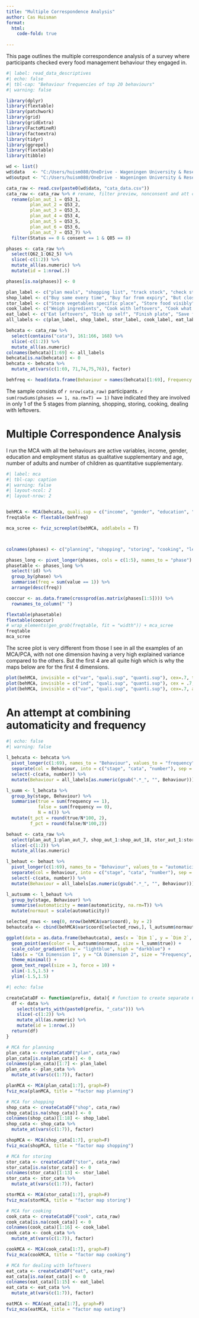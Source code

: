 ```yaml
---
title: "Multiple Correspondence Analysis"
author: Cas Huisman
format:
  html:
    code-fold: true
    
---
```


This page outlines the multiple correspondence analysis of a survey where participants checked every food management behaviour they engaged in.

```r
#| label: read_data_descriptives
#| echo: false
#| tbl-cap: "Behaviour frequencies of top 20 behaviours"
#| warning: false

library(dplyr)
library(flextable)
library(patchwork)
library(grid)
library(gridExtra)
library(FactoMineR)
library(factoextra)
library(tidyr)
library(ggrepel)
library(flextable)
library(tibble)

wd <- list()
wd$data   <- "C:/Users/huism080/OneDrive - Wageningen University & Research/Research/Study 1/data/"
wd$output <- "C:/Users/huism080/OneDrive - Wageningen University & Research/Research/Study 1/output/"

cata_raw <- read.csv(paste0(wd$data, "cata_data.csv"))
cata_raw <- cata_raw %>% # rename, filter preview, nonconsent and att check fail
  rename(plan_aut_1 = Q53_1,
         plan_aut_2 = Q53_2,
         plan_aut_3 = Q53_3,
         plan_aut_4 = Q53_4,
         plan_aut_5 = Q53_5,
         plan_aut_6 = Q53_6,
         plan_aut_7 = Q53_7) %>% 
  filter(Status == 0 & consent == 1 & Q85 == 8)

phases <- cata_raw %>% 
  select(Q62_1:Q62_5) %>% 
  slice(-c(1:2)) %>% 
  mutate_all(as.numeric) %>% 
  mutate(id = 1:nrow(.))

phases[is.na(phases)] <- 0

plan_label <- c("plan meals", "shopping list", "track stock", "check stock", "plan based on expiry", "shopping list based on meal plan", "follow meal plan")
shop_label <- c("Buy same every time", "Buy far from expiry", "But close to expiry", "Buy vegetables in bulk", "Buy exact amount of vegatables needed", "Buy meat to freeze", "Buy frozen vegetables", "Buy more than needed", "Buy loose vegetables", "Plan how to use while buying", "Buy vegetables on discount", "Buy food on impulse", "Same route in supermarket", "Buy new foods", "Buy food others should eat", "Assess appearance of vegetables", "Assess appearance of meat", "Buy only from shopping list")
stor_label <- c("Store vegetables specific place", "Store food visibly", "Store vegetables in drawer", "Store in freezer", "Store meat in freezer", "Mark contents of food", "Blanch or cook for freezing", "Store leftovers in freezer", "Store leftovers in fridge", "Closely follow expiration date", "Use senses to judge edibility", "Track opening of packaging", "Food close to expiry easy to access")
cook_label <- c("Weigh ingredients", "Cook with leftovers", "Cook what is at home", "Closely follow recipe", "Cook without recipe", "Cook fixed set of meals", "Make new out of leftovers", "Cook more than needed", "Cook fresh meals", "Use frozen fruit of veg", "Use food based on expiry", "Finish veg before opening new", "Use every bit of veg or meat", "Reheat leftovers", "save part-used ingredients", "use up leftover ingredients")
eat_label <- c("Eat leftovers", "Dish up self", "Finish plate", "Save food left on plate", "Throw away food left on plate", "save food in pan", "throw away food in pan", "Leftovers to animals", "Leftovers to others", "Compost leftovers", "Plan to use meal leftovers", "Throw away saved leftovers", "Throw away take-away/ready-made", "Throw away disliked", "Throw away partly rotten")
all_labels <- c(plan_label, shop_label, stor_label, cook_label, eat_label)

behcata <- cata_raw %>% 
  select(contains("cata"), 161:166, 168) %>% 
  slice(-c(1:2)) %>% 
  mutate_all(as.numeric)
colnames(behcata)[1:69] <- all_labels
behcata[is.na(behcata)] <- 0
behcata <- behcata %>% 
  mutate_at(vars(c(1:69, 71,74,75,76)), factor)

behfreq <- head(data.frame(Behaviour = names(behcata)[1:69], Frequency = colSums(behcata[,1:69] == 1, na.rm = T)), 10)
```
The sample consists of `r nrow(cata_raw)` participants. `r sum(rowSums(phases == 1, na.rm=T) == 1)` have indicated they are involved in only 1 of the 5 stages from planning, shopping, storing, cooking, dealing with leftovers.

# Multiple Correspondence Analysis 
I run the MCA with all the behaviours are active variables, income, gender, education and employment status as qualitative supplementary and age, number of adults and number of children as quantitative supplementary.

```r
#| label: mca
#| tbl-cap: caption
#| warning: false
#| layout-ncol: 2
#| layout-nrow: 2


behMCA <- MCA(behcata, quali.sup = c("income", "gender", "education", "employ"), quanti.sup = c("age", "adult", "child"), graph = F)
freqtable <- flextable(behfreq)

mca_scree <- fviz_screeplot(behMCA, addlabels = T)



colnames(phases) <- c("planning", "shopping", "storing", "cooking", "leftovers", "id")

phases_long <- pivot_longer(phases, cols = c(1:5), names_to = "phase")
phasetable <- phases_long %>% 
  select(!id) %>% 
  group_by(phase) %>% 
  summarise(freq = sum(value == 1)) %>% 
  arrange(desc(freq))

cooccur <- as.data.frame(crossprod(as.matrix(phases[1:5]))) %>% 
  rownames_to_column(" ")

flextable(phasetable)
flextable(cooccur)
# wrap_elements(gen_grob(freqtable, fit = "width")) + mca_scree
freqtable
mca_scree
```
The scree plot is very different from those I see in all the examples of an MCA/PCA, with not one dimension having a very high explained variance compared to the others. But the first 4 are all quite high which is why the maps below are for the first 4 dimensions.

```r
plot(behMCA, invisible = c("var", "quali.sup", "quanti.sup"), cex=.7, title = "plot of individuals Dim1 & Dim2")
plot(behMCA, invisible = c("ind", "quali.sup", "quanti.sup"), cex = .7, title = "plot of active variables Dim1 & Dim2")
plot(behMCA, invisible = c("var", "quali.sup", "quanti.sup"), cex=.7, axes = 3:4, title = "individual plot Dim3 & Dim4")
```

# An attempt at combining automaticity and frequency
```r
#| echo: false
#| warning: false
 
l_behcata <- behcata %>% 
  pivot_longer(c(1:69), names_to = "Behaviour", values_to = "frequency") %>% 
  separate(col = Behaviour, into = c("stage", "cata", "number"), sep = "_", remove = F) %>% 
  select(-c(cata, number)) %>% 
  mutate(Behaviour = all_labels[as.numeric(gsub(".*_", "", Behaviour))])

l_summ <- l_behcata %>% 
  group_by(stage, Behaviour) %>% 
  summarise(true = sum(frequency == 1),
            false = sum(frequency == 0),
            N = n()) %>% 
  mutate(t_pct = round(true/N*100, 2),
         f_pct = round(false/N*100,2))

behaut <- cata_raw %>% 
  select(plan_aut_1:plan_aut_7, shop_aut_1:shop_aut_18, stor_aut_1:stor_aut_13, cook_aut_1:cook_aut_16, eat_aut_1:eat_aut_15) %>% 
  slice(-c(1:2)) %>% 
  mutate_all(as.numeric)

l_behaut <- behaut %>% 
  pivot_longer(c(1:69), names_to = "Behaviour", values_to = "automaticity") %>% 
  separate(col = Behaviour, into = c("stage", "cata", "number"), sep = "_", remove = F) %>% 
  select(-c(cata, number)) %>% 
  mutate(Behaviour = all_labels[as.numeric(gsub(".*_", "", Behaviour))])

l_autsumm <- l_behaut %>% 
  group_by(stage, Behaviour) %>% 
  summarise(automaticity = mean(automaticity, na.rm=T)) %>% 
  mutate(normaut = scale(automaticity))

selected_rows <- seq(0, nrow(behMCA$var$coord), by = 2)
behautcata <- cbind(behMCA$var$coord[selected_rows,], l_autsumm$normaut, l_summ$true)

ggplot(data = as.data.frame(behautcata), aes(x = `Dim 1`, y = `Dim 2`, label =rownames(behautcata))) +
  geom_point(aes(color = l_autsumm$normaut, size = l_summ$true)) +
  scale_color_gradient(low = "lightblue", high = "darkblue") +
  labs(x = "CA Dimension 1", y = "CA Dimension 2", size = "Frequency", color = "Automaticity") +
  theme_minimal() +
  geom_text_repel(size = 3, force = 10) +
  xlim(-1.5,1.5) + 
  ylim(-1.5,1.5)
```
```r
#| echo: false

createCataDF <- function(prefix, data){ # function to create separate CATA dfs by phase
  df <- data %>% 
    select(starts_with(paste0(prefix, "_cata"))) %>% 
    slice(-c(1:2)) %>% 
    mutate_all(as.numeric) %>% 
    mutate(id = 1:nrow(.))
  return(df)
}

# MCA for planning
plan_cata <- createCataDF("plan", cata_raw)
plan_cata[is.na(plan_cata)] <- 0
colnames(plan_cata)[1:7] <- plan_label
plan_cata <- plan_cata %>% 
  mutate_at(vars(c(1:7)), factor)

planMCA <- MCA(plan_cata[1:7], graph=F)
fviz_mca(planMCA, title = "factor map planning")

# MCA for shopping
shop_cata <- createCataDF("shop", cata_raw)
shop_cata[is.na(shop_cata)] <- 0
colnames(shop_cata)[1:18] <- shop_label
shop_cata <- shop_cata %>% 
  mutate_at(vars(c(1:7)), factor)

shopMCA <- MCA(shop_cata[1:7], graph=F)
fviz_mca(shopMCA, title = "factor map shopping")

# MCA for storing
stor_cata <- createCataDF("stor", cata_raw)
stor_cata[is.na(stor_cata)] <- 0
colnames(stor_cata)[1:13] <- stor_label
stor_cata <- stor_cata %>% 
  mutate_at(vars(c(1:7)), factor)

storMCA <- MCA(stor_cata[1:7], graph=F)
fviz_mca(storMCA, title = "factor map storing")

# MCA for cooking
cook_cata <- createCataDF("cook", cata_raw)
cook_cata[is.na(cook_cata)] <- 0
colnames(cook_cata)[1:16] <- cook_label
cook_cata <- cook_cata %>% 
  mutate_at(vars(c(1:7)), factor)

cookMCA <- MCA(cook_cata[1:7], graph=F)
fviz_mca(cookMCA, title = "factor map cooking")

# MCA for dealing with leftovers
eat_cata <- createCataDF("eat", cata_raw)
eat_cata[is.na(eat_cata)] <- 0
colnames(eat_cata)[1:15] <- eat_label
eat_cata <- eat_cata %>% 
  mutate_at(vars(c(1:7)), factor)

eatMCA <- MCA(eat_cata[1:7], graph=F)
fviz_mca(eatMCA, title = "factor map eating")
```